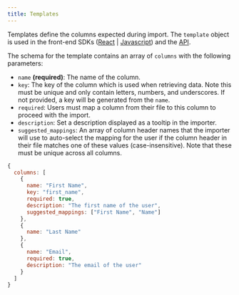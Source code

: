 ```yaml
---
title: Templates
---
```


Templates define the columns expected during import. The `template` object is used in the front-end SDKs ([React](/sdk/react) | [Javascript](/sdk/javascript)) and the [API](/api/create-importer).

The schema for the template contains an array of `columns` with the following parameters:

- `name` **(required)**: The name of the column.
- `key`: The key of the column which is used when retrieving data. Note this must be unique and only contain letters, numbers, and underscores. If not provided, a key will be generated from the `name`.
- `required`: Users must map a column from their file to this column to proceed with the import.
- `description`: Set a description displayed as a tooltip in the importer.
- `suggested_mappings`: An array of column header names that the importer will use to auto-select the mapping for the user if the column header in their file matches one of these values (case-insensitive). Note that these must be unique across all columns.

```javascript
{
  columns: [
    {
      name: "First Name",
      key: "first_name",
      required: true,
      description: "The first name of the user",
      suggested_mappings: ["First Name", "Name"]
    },
    {
      name: "Last Name"
    },
    {
      name: "Email",
      required: true,
      description: "The email of the user"
    }
  ]
}
```

